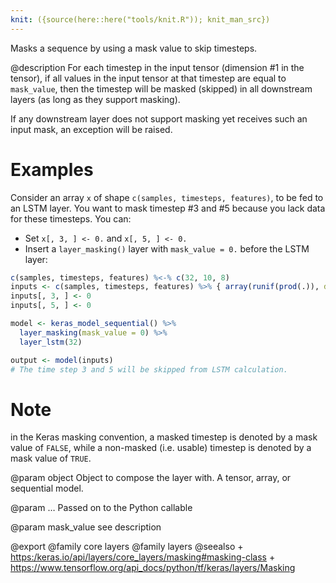 ```yaml
---
knit: ({source(here::here("tools/knit.R")); knit_man_src})
---
```

Masks a sequence by using a mask value to skip timesteps.

@description
For each timestep in the input tensor (dimension #1 in the tensor),
if all values in the input tensor at that timestep
are equal to `mask_value`, then the timestep will be masked (skipped)
in all downstream layers (as long as they support masking).

If any downstream layer does not support masking yet receives such
an input mask, an exception will be raised.

# Examples
Consider an array `x` of shape `c(samples, timesteps, features)`,
to be fed to an LSTM layer. You want to mask timestep #3 and #5 because you
lack data for these timesteps. You can:

- Set `x[, 3, ] <- 0.` and `x[, 5, ] <- 0.`
- Insert a `layer_masking()` layer with `mask_value = 0.` before the LSTM layer:

```r
c(samples, timesteps, features) %<-% c(32, 10, 8)
inputs <- c(samples, timesteps, features) %>% { array(runif(prod(.)), dim = .) }
inputs[, 3, ] <- 0
inputs[, 5, ] <- 0

model <- keras_model_sequential() %>%
  layer_masking(mask_value = 0) %>%
  layer_lstm(32)

output <- model(inputs)
# The time step 3 and 5 will be skipped from LSTM calculation.
```

# Note
in the Keras masking convention, a masked timestep is denoted by
a mask value of `FALSE`, while a non-masked (i.e. usable) timestep
is denoted by a mask value of `TRUE`.

@param object
Object to compose the layer with. A tensor, array, or sequential model.

@param ...
Passed on to the Python callable

@param mask_value
see description

@export
@family core layers
@family layers
@seealso
+ <https:/keras.io/api/layers/core_layers/masking#masking-class>
+ <https://www.tensorflow.org/api_docs/python/tf/keras/layers/Masking>
